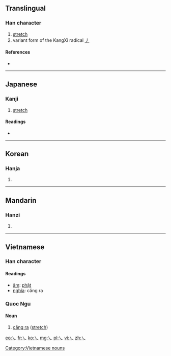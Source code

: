 ==Translingual==

===Han character===
{{Han char|rn=4|rad=丿|as=00|sn=1|four=|canj=一人 (MO), X一人 (XMO)}}

# [[stretch]]
# variant form of the KangXi radical [[Index:Chinese radical/丿|丿]]

====References====
* {{Han ref|kx=0081.070|dkj=00107|dj=0164.080|hdz=10042.090|uh=4E40|ud=20032}}

----

==Japanese==

===Kanji===
{{ja-kanji|grade=uc|rs=丿00}}

# [[stretch]]

====Readings====
* {{ja-readings|on=[[ふつ]] (futsu), [[ぶち]] (buchi)|kun=[[まがる]] (magaru)}}

----

==Korean==

===Hanja===
{{ko-hanja|hangeul=불|rv=bul|mr=pul}}

# {{defn|Korean|sort=丿00}}

----

==Mandarin==

===Hanzi===
{{cmn-hanzi|pin=[[fú]] ([[fu2]])|wg=fu<sup>2</sup>}}

# {{defn|Mandarin|sort=丿00}}

----

==Vietnamese==

===Han character===
{{vi-hantu|rs=丿00}}

====Readings====
* [[音読|âm]]: [[phật]]
* [[意義|nghĩa]]: căng ra

===Quoc Ngu===
{{rfc-header|Quoc Ngu}}

====Noun====
# [[căng ra]] ([[stretch]])

[[Category:Vietnamese nouns]]

[[eo:乀]]
[[fr:乀]]
[[ko:乀]]
[[mg:乀]]
[[pl:乀]]
[[vi:乀]]
[[zh:乀]]